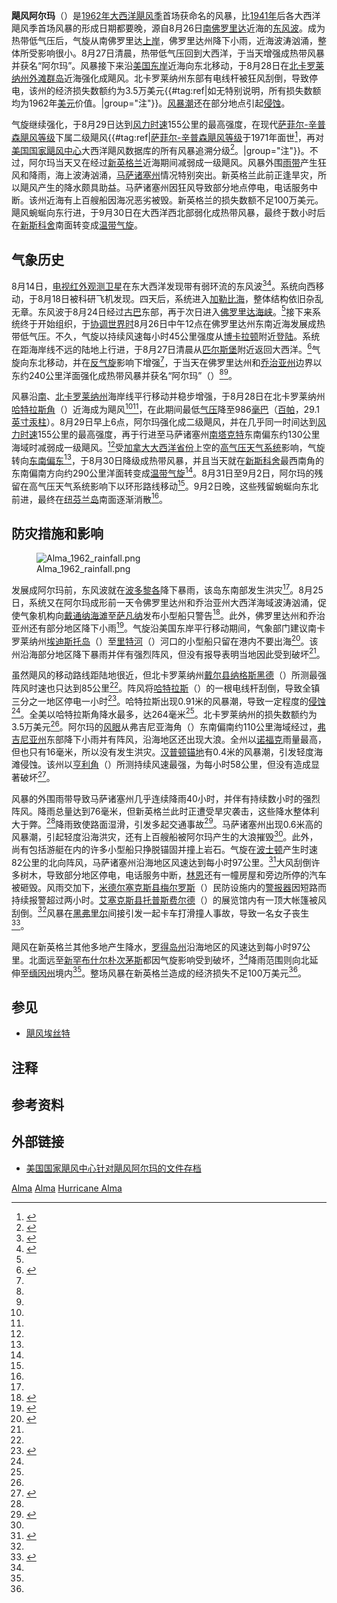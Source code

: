 {{noteTA
|G1=USState
}}
{{Infobox Hurricane
| Name=飓风阿尔玛<br />{{lang|en|Hurricane Alma}}
| Type=飓风
| Year=1962
| Basin=Atl
| Image location=Sat196208291431zalma.png
| Image name=1962年8月29日飓风阿尔玛的电视红外观测卫星图像
| Formed=1962年8月26日
| Dissipated=1962年8月30日
| 1-min winds=85
| Pressure=986
| Damages=1
| Inflated=0
| Fatalities=间接导致一人丧生
| Areas=[[波多黎各|波多黎各]]、[[美国东岸|美国东岸]]
| Hurricane season=[[1962年大西洋飓风季|1962年大西洋飓风季]]
}}
'''飓风阿尔玛'''（{{lang-en|Hurricane Alma}}）是[[1962年大西洋飓风季|1962年大西洋飓风季]]首场获命名的风暴，比[[1941年大西洋飓风季|1941年]]后各大西洋飓风季首场风暴的形成日期都要晚，源自8月26日[[南佛罗里达|南佛罗里达]]近海的[[东风波|东风波]]。成为热带低气压后，气旋从南佛罗里达[[登陆_(气象学)|上岸]]，佛罗里达州降下小雨，近海波涛汹涌，整体所受影响很小。8月27日清晨，热带低气压回到大西洋，于当天增强成热带风暴并获名“阿尔玛”。风暴接下来沿[[美国东岸|美国东岸]]近海向东北移动，于8月28日在[[北卡罗莱纳州|北卡罗莱纳州]][[外滩群岛|外滩群岛]]近海强化成飓风。北卡罗莱纳州东部有电线杆被狂风刮倒，导致停电，该州的经济损失数额约为3.5万美元{{#tag:ref|如无特别说明，所有损失数额均为1962年[[美元|美元]]价值。|group="注"}}。[[风暴潮|风暴潮]]还在部分地点引起[[海蚀|侵蚀]]。

气旋继续强化，于8月29日达到[[最大持续风速|风力时速]]155公里的最高强度，在现代[[萨菲尔-辛普森飓风等级|萨菲尔-辛普森飓风等级]]下属二级飓风{{#tag:ref|[[萨菲尔-辛普森飓风等级|萨菲尔-辛普森飓风等级]]于1971年面世<ref name="USA Today">{{cite news | author = Jack Williams | title = Hurricane scale invented to communicate storm danger | publisher = [[今日美国|USA Today]] | date = 2005-05-17 | accessdate = 2013-08-04 | url = http://usatoday30.usatoday.com/weather/hurricane/whscale.htm | archiveurl = https://web.archive.org/web/20160324154907/http://usatoday30.usatoday.com/weather/hurricane/whscale.htm | deadurl = no | archivedate = 2016-03-24 }}</ref>，再对[[国家飓风中心|美国国家飓风中心]]大西洋飓风数据库的所有风暴追溯分级<ref>{{cite report | publisher = Hurricane Research Division | title = Chronological List of All Continental United States Hurricanes: 1851-2012 | date = 2013-06 | accessdate = 2016-11-10 | archivedate = 2016-05-03 | deadurl = no | archiveurl = https://web.archive.org/web/20160503012801/http://www.aoml.noaa.gov/hrd/hurdat/All_U.S._Hurricanes.html | url = http://www.aoml.noaa.gov/hrd/hurdat/All_U.S._Hurricanes.html }}</ref>。|group="注"}}。不过，阿尔玛当天又在经过[[新英格兰|新英格兰]]近海期间减弱成一级飓风。风暴外围[[雨带|雨带]]产生狂风和降雨，海上波涛汹涌，[[马萨诸塞州|马萨诸塞州]]情况特别突出。新英格兰此前正逢旱灾，所以飓风产生的降水颇具助益。马萨诸塞州因狂风导致部分地点停电，电话服务中断。该州近海有上百艘船因海况恶劣被毁。新英格兰的损失数额不足100万美元。飓风蜿蜒向东行进，于9月30日在大西洋西北部弱化成热带风暴，最终于数小时后在[[新斯科舍|新斯科舍]]南面转变成[[温带气旋|温带气旋]]。

== 气象历史 ==
{{storm path|Alma 1962 track.png}}
8月14日，[[电视红外观测卫星|电视红外观测卫星]]在东大西洋发现带有弱环流的东风波<ref name="mwr">{{cite report | archiveurl = https://web.archive.org/web/20160303205905/http://www.aoml.noaa.gov/general/lib/lib1/nhclib/mwreviews/1962.pdf | url = http://www.aoml.noaa.gov/general/lib/lib1/nhclib/mwreviews/1962.pdf | title = The Hurricane Season of 1962 | deadurl = no | author = Gordon E. Dunn | date = 1963-04 | work = [[美国国家气象局|United States Weather Bureau Office Miami, Florida]] | publisher = Atlantic Oceanographic and Meteorological Laboratory | pages = 202–203 | accessdate = 2017-02-08 | format = [[便携式文档格式|PDF]] | archivedate = 2016-03-03 }}</ref><ref name="stormdata">{{cite report | archiveurl = https://web.archive.org/web/20170208132154/https://www1.ncdc.noaa.gov/pub/orders/IPS/IPS-FCA94C42-9AF7-471C-8E18-0FEC2B3B9135.pdf | url = http://www1.ncdc.noaa.gov/pub/orders/IPS/IPS-FCA94C42-9AF7-471C-8E18-0FEC2B3B9135.pdf | title = Storm Data: August 1962 | author = Luther Hodges | date = 1961 | publisher = National Climatic Data Center | accessdate = 2017-02-08 | format = PDF | archivedate = 2017-02-08 | deadurl = yes }}</ref>。系统向西移动，于8月18日被科研飞机发现。四天后，系统进入[[加勒比海|加勒比海]]，整体结构依旧杂乱无章。东风波于8月24日经过[[古巴|古巴]]东部，再于次日进入[[佛罗里达海峡|佛罗里达海峡]]。<ref name="mwr" />接下来系统终于开始组织，于[[协调世界时|协调世界时]]8月26日中午12点在佛罗里达州东南近海发展成热带低气压。不久，气旋以持续风速每小时45公里强度从[[博卡拉顿|博卡拉顿]]附近[[登陆_(气象学)|登陆]]。系统在距海岸线不远的陆地上行进，于8月27日清晨从[[匹尔斯堡_(佛罗里达州)|匹尔斯堡]]附近返回大西洋。<ref name="HURDAT">{{cite web | author = [[国家飓风中心|National Hurricane Center]] | author2 = Hurricane Research Division | title = Atlantic hurricane best track (HURDAT version 2) | accessdate = 2016-11-01 | url = http://www.nhc.noaa.gov/data/hurdat/hurdat2-1851-2015-070616.txt | publisher = United States National Oceanic and Atmospheric Administration | date = 2016-07-06 | archivedate = 2016-10-04 | archiveurl = https://web.archive.org/web/20161004150702/http://www.nhc.noaa.gov/data/hurdat/hurdat2-1851-2015-070616.txt | format = [[文本文件|TXT]] | deadurl = no }}</ref>气旋向东北移动，并在[[反气旋|反气旋]]影响下增强<ref name="mwr" />，于当天在佛罗里达州和[[乔治亚州|乔治亚州]]边界以东约240公里洋面强化成热带风暴并获名“阿尔玛”（{{lang|en|Alma}}）<ref name="HURDAT" /><ref name="mwr" />。

风暴沿[[南卡罗莱纳州|南]]、[[北卡罗莱纳州|北卡罗莱纳州]]海岸线平行移动并稳步增强，于8月28日在北卡罗莱纳州[[哈特拉斯角|哈特拉斯角]]（{{lang|en|Cape Hatteras}}）近海成为飓风<ref name="HURDAT" /><ref name="mwr" />，在此期间最低[[气压|气压]]降至986[[巴|毫巴]]（[[帕斯卡|百帕]]，29.1[[英寸汞柱|英寸汞柱]]）。{{lang|en|[[协调世界时|UTC]]}}8月29日早上6点，阿尔玛强化成二级飓风，并在几乎同一时间达到[[最大持续风速|风力时速]]155公里的最高强度，再于行进至马萨诸塞州[[南塔克特|南塔克特]]东南偏东约130公里海域时减弱成一级飓风。<ref name="HURDAT" />受[[加拿大大西洋省份|加拿大大西洋省份]]上空的[[高气压|高气压天气系统]]影响，气旋转向[[罗盘方位|东南偏东]]<ref name="mwr" />，于8月30日降级成热带风暴，并且当天就在[[新斯科舍|新斯科舍]]最西南角的东南偏南方向约290公里洋面转变成[[温带气旋|温带气旋]]<ref name="HURDAT" />。8月31日至9月2日，阿尔玛的残留在高气压天气系统影响下以环形路线移动<ref name="mwr" />。9月2日晚，这些残留蜿蜒向东北前进，最终在[[纽芬兰岛|纽芬兰岛]]南面逐渐消散<ref name="HURDAT" />。

== 防灾措施和影响 ==
[[File:Alma_1962_rainfall.png|thumb]]

发展成阿尔玛前，东风波就在[[波多黎各|波多黎各]]降下暴雨，该岛东南部发生洪灾<ref name="stormdata" />。8月25日，系统又在阿尔玛成形前一天令佛罗里达州和乔治亚州大西洋海域波涛汹涌，促使气象机构向[[戴通纳海滩|戴通纳海滩]]至[[萨凡纳|萨凡纳]]发布小型船只警告<ref>{{cite news | newspaper = St. Petersburg Times | page = 2 | accessdate = 2017-02-08 | date = 1962-08-25 | url = https://news.google.com/newspapers?id=r8NPAAAAIBAJ&sjid=vlIDAAAAIBAJ&pg=3457,1810201&hl=en | title = Tropical Storm May Be Brewing | agency = [[合众国际社|United Press International]] | archive-date = 2022-01-16 | archive-url = https://web.archive.org/web/20220116054558/https://news.google.com/newspapers?id=r8NPAAAAIBAJ&sjid=vlIDAAAAIBAJ&pg=3457%2C1810201&hl=en }}</ref>。此外，佛罗里达州和乔治亚州还有部分地区降下小雨<ref name="rainfall">{{cite report | author = David M. Roth | date = 2009-09-28 | publisher = Hydrometeorological Prediction Center | title = Hurricane Alma – August 25–31, 1962 | archiveurl = https://web.archive.org/web/20160304002430/http://www.wpc.ncep.noaa.gov/tropical/rain/alma1962.html | accessdate = 2017-02-08 | deadurl = no | archivedate = 2016-03-04 | url = http://www.wpc.ncep.noaa.gov/tropical/rain/alma1962.html }}</ref>。气旋沿美国东岸平行移动期间，气象部门建议南卡罗莱纳州[[埃迪斯托岛_(南卡罗莱纳州)|埃迪斯托岛]]（{{lang|en|Edisto Island}}）至[[里特河_(南卡罗莱纳州)|里特河]]（{{lang|en|Little River}}）河口的小型船只留在港内不要出海<ref>{{cite report | author = J. A. Cummings | date = 1962-08-27 | archiveurl = https://web.archive.org/web/20200805025031/https://www.nhc.noaa.gov/archive/storm_wallets/atlantic/atl1962/alma/local/hlschs.gif | url = http://www.nhc.noaa.gov/archive/storm_wallets/atlantic/atl1962/alma/local/hlschs.gif | title = Special News Bulletin | work = Weather Bureau Office Charleston, South Carolina | publisher = National Hurricane Center | deadurl = no | accessdate = 2017-02-08 | format = [[GIF|GIF]] | archivedate = 2020-08-05 }}</ref>。该州沿海部分地区降下暴雨并伴有强烈阵风，但没有报导表明当地因此受到破坏<ref name="stormdata" />。

虽然飓风的移动路线距陆地很近，但北卡罗莱纳州[[戴尔县_(北卡罗莱纳州)|戴尔县]][[纳格斯黑德_(北卡罗莱纳州)|纳格斯黑德]]（{{lang|en|Nags Head}}）所测最强阵风时速也只达到85公里<ref name="mwr" />。阵风将[[哈特拉斯_(北卡罗莱纳州)|哈特拉斯]]（{{lang|en|Hatteras}}）的一根电线杆刮倒，导致全镇三分之一地区停电一小时<ref>{{cite report | author = Weddle | publisher = National Hurricane Center | work = Weather Bureau Office Cape Hatteras, North Carolina | date = 1962-08-28 | title = The Passage of Tropical Storm Alma at WBO Cape Hatteras NC on August 28, 1962 | archiveurl = https://web.archive.org/web/20160304051755/http://www.nhc.noaa.gov/archive/storm_wallets/atlantic/atl1962/alma/preloc/pshhat.gif | accessdate = 2013-03-04 | url = http://www.nhc.noaa.gov/archive/storm_wallets/atlantic/atl1962/alma/preloc/pshhat.gif | format = GIF | archivedate = 2016-03-04 | deadurl = no }}</ref>。哈特拉斯出现0.91米的风暴潮，导致一定程度的[[海蚀|侵蚀]]<ref name="mwr" />。全美以哈特拉斯角降水最多，达264毫米<ref name="rainfall" />。北卡罗莱纳州的损失数额约为3.5万美元<ref name="mwr" />。阿尔玛的[[风眼|风眼]]从弗吉尼亚海角（{{lang|en|Virginia Capes}}）东南偏南约110公里海域经过，[[弗吉尼亚州|弗吉尼亚州]]东部降下小雨并有阵风，沿海地区还出现大浪。全州以[[诺福克_(弗吉尼亚州)|诺福克]]雨量最高，但也只有16毫米，所以没有发生洪灾。[[汉普顿锚地|汉普顿锚地]]有0.4米的风暴潮，引发轻度海滩侵蚀。该州以[[亨利角|亨利角]]（{{lang|en|Cape Henry}}）所测持续风速最强，为每小时58公里，但没有造成显著破坏<ref>{{cite report | archivedate = 2016-03-04 | archiveurl = https://web.archive.org/web/20160304061101/http://www.nhc.noaa.gov/archive/storm_wallets/atlantic/atl1962/alma/preloc/pshorf.gif | url = http://www.nhc.noaa.gov/archive/storm_wallets/atlantic/atl1962/alma/preloc/pshorf.gif | title = Report on Tropical Storm Alma August 27 and 28, 1962 | author = Sachse | date = 1962-08-28 | work = Weather Bureau Office Norfolk, Virginia | publisher = National Hurricane Center | accessdate = 2017-02-08 | format = GIF | deadurl = no }}</ref>。

风暴的外围雨带导致马萨诸塞州几乎连续降雨40小时，并伴有持续数小时的强烈阵风。降雨总量达到76毫米，但新英格兰此时正遭受旱灾袭击，这些降水整体利大于弊。<ref name="stormdata" />降雨致使路面湿滑，引发多起交通事故<ref name="bos">{{cite report | author = Edward Sable, Boston Weather Bureau Airway Station | date = 1962-09-12 | title = Summary of Tropical Storm Alma | accessdate = 2017-02-08 | publisher = National Hurricane Center | archiveurl = https://web.archive.org/web/20160304041349/http://www.nhc.noaa.gov/archive/storm_wallets/atlantic/atl1962/alma/preloc/bos1107c.gif | url = http://www.nhc.noaa.gov/archive/storm_wallets/atlantic/atl1962/alma/preloc/bos1107c.gif | deadurl = no | format = GIF | archivedate = 2016-03-04 }}</ref>。马萨诸塞州出现0.6米高的风暴潮，引起轻度沿海洪灾，还有上百艘船被阿尔玛产生的大浪摧毁<ref name="mwr" />。此外，尚有包括游艇在内的许多小型船只挣脱锚固并撞上岩石。气旋在[[波士顿|波士顿]]产生时速82公里的北向阵风，马萨诸塞州沿海地区风速达到每小时97公里。<ref>{{cite report | author = Tenenbaum | work = Boston Weather Bureau Airway Station | publisher = National Hurricane Center | date = 1962-08-30 | title = Preliminary Report on Hurricane Alma | accessdate = 2017-02-08 | url = http://www.nhc.noaa.gov/archive/storm_wallets/atlantic/atl1962/alma/preloc/pshbos.gif | archiveurl = https://web.archive.org/web/20120302215513/http://www.nhc.noaa.gov/archive/storm_wallets/atlantic/atl1962/alma/preloc/pshbos.gif | archivedate = 2012-03-02 | deadurl = no | format = GIF }}</ref>大风刮倒许多树木，导致部分地区停电，电话服务中断，[[林恩_(马萨诸塞州)|林恩]]还有一幢房屋和旁边所停的汽车被砸毁。风雨交加下，[[米德尔塞克斯县_(马萨诸塞州)|米德尔塞克斯县]][[梅尔罗斯_(马萨诸塞州)|梅尔罗斯]]（{{lang|en|Melrose}}）民防设施内的[[民防警报|警报器]]因短路而持续报警超过两小时。[[艾塞克斯县_(马萨诸塞州)|艾塞克斯县]][[托普斯费尔德_(马萨诸塞州)|托普斯费尔德]]（{{lang|en|Topsfield}}）的展览馆内有一顶大帐篷被风刮倒。<ref name="bos" />风暴在[[黑弗里尔_(马萨诸塞州)|黑弗里尔]]间接引发一起卡车打滑撞人事故，导致一名女子丧生<ref>{{cite news | url = https://news.google.com/newspapers?id=1bQrAAAAIBAJ&sjid=7f4FAAAAIBAJ&pg=6192,5224179&dq=hurricane+alma&hl=en | title = Alma Heads Away From N.E. Coastline | date = 1962-08-30 | agency = [[美联社|Associated Press]] | newspaper = The Telegraph | accessdate = 2017-02-08 | archive-date = 2022-01-16 | archive-url = https://web.archive.org/web/20220116054647/https://news.google.com/newspapers?id=1bQrAAAAIBAJ&sjid=7f4FAAAAIBAJ&pg=6192%2C5224179&dq=hurricane+alma&hl=en }}</ref>。

飓风在新英格兰其他多地产生降水，[[罗得岛州|罗得岛州]]沿海地区的风速达到每小时97公里。北面远至[[新罕布什尔|新罕布什尔]][[朴次茅斯_(新罕布什尔州)|朴次茅斯]]都因气旋影响受到破坏，<ref name="bos" />降雨范围则向北延伸至[[缅因州|缅因州]]境内<ref name="rainfall" />。整场风暴在新英格兰造成的经济损失不足100万美元<ref name="mwr" />。

== 参见 ==
{{Portal|热带气旋}}
*[[飓风埃丝特|飓风埃丝特]]

== 注释 ==
{{Reflist|group="注"}}

== 参考资料 ==
{{reflist|35em}}

== 外部链接 ==
*[http://www.nhc.noaa.gov/archive/storm_wallets/atlantic/atl1962/alma/ 美国国家飓风中心针对飓风阿尔玛的文件存档]{{Wayback|url=http://www.nhc.noaa.gov/archive/storm_wallets/atlantic/atl1962/alma/ |date=20200805025146 }}

[[Category:二级大西洋飓风|Alma]]
[[Category:1962年大西洋飓风季|Alma]]
[[Category:1962年美国自然灾害|Hurricane Alma]]
{{Good article}}